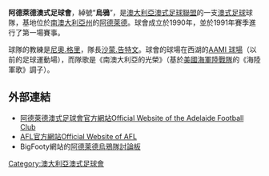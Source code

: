 {{noteTA
|1=zh-hans:橄榄球俱乐部;zh-hant:澳式足球會;
|2=zh-hans:澳式橄榄球;zh-hant:澳式足球;
|3=zh-hans:橄榄球联盟;zh-hant:澳式足球聯盟;
}}
{{about|阿德萊德的澳式足球球會|阿德萊德英式足球隊|阿德萊德聯足球俱樂部}}
{{Infobox australian football club
| clubname  = Adelaide Football Club
| image     = 
| fullname  = Adelaide Football Club
| nicknames = The Crows, Crowies
| motto     = Natus Ad Magna Gerenda
| season    = 2008
| afterfinals  = 7th
| home&away = 5th
| pre-season = 2nd
| topgoalkicker  = [[Brett_Burton|Brett Burton]] (34 goals)
| bestandfairest = [[Nathan_Bock|Nathan Bock]]
| founded   = 1990
| colours   = 海軍藍{{color box|Navy}} 紅{{color box|Red}} 金{{color box|Gold}}
| league    = [[澳大利亞澳式足球聯盟|澳大利亞澳式足球聯盟]]
| chairman  = [[Bill_Sanders|Bill Sanders]]
| coach     = [[Neil_Craig|Neil Craig]]
| captain   = [[Simon_Goodwin|Simon Goodwin]]
| premierships = 2 (1997, 1998)
| ground    = [[AAMI球場|AAMI球場]]
| ground2   =
| ground3
| capacity  = 51,515
| capacity2
| capacity3
| url       = [http://www.afc.com.au www.afc.com.au]
| jumper         =  
}}

'''阿德萊德澳式足球會'''，綽號“'''烏鴉'''”，是[[澳大利亞澳式足球聯盟|澳大利亞澳式足球聯盟]]的一支[[澳式足球|澳式足球]]球隊，基地位於[[南澳大利亞州|南澳大利亞州]]的[[阿德萊德|阿德萊德]]。球會成立於1990年，並於1991年賽季進行了第一場賽事。

球隊的教練是[[尼奧.格里|尼奧.格里]]，隊長[[沙蒙.告特文|沙蒙.告特文]]。球會的球場在西湖的[[AAMI_球場|AAMI 球場]]（以前的足球運動場），而隊歌是《南澳大利亞的光榮》（基於[[美國海軍陸戰隊|美國海軍陸戰隊]]的《海陸軍歌》調子）。

== 外部連結 ==
*[http://www.afc.com.au/ 阿德萊德澳式足球會官方網站Official Website of the Adelaide Football Club] {{Wayback|url=http://www.afc.com.au/ |date=20210521223741 }}
*[http://www.afl.com.au/ AFL官方網站Official Website of AFL] {{Wayback|url=http://www.afl.com.au/ |date=20130922094343 }}
*BigFooty網站的[http://www.bigfooty.com/forum/forumdisplay.php?f=15 阿德萊德烏鴉隊討論板] {{Wayback|url=http://www.bigfooty.com/forum/forumdisplay.php?f=15 |date=20120504182157 }}

{{AFL}}

[[Category:澳大利亞澳式足球會|Category:澳大利亞澳式足球會]]